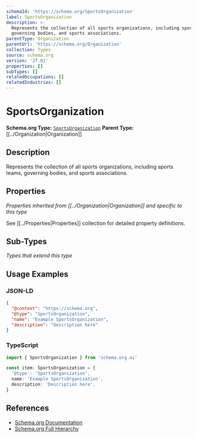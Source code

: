 ```yaml
---
schemaId: 'https://schema.org/SportsOrganization'
label: SportsOrganization
description: >-
  Represents the collection of all sports organizations, including sports teams,
  governing bodies, and sports associations.
parentType: Organization
parentUrl: 'https://schema.org/Organization'
collection: Types
source: schema.org
version: '27.01'
properties: []
subTypes: []
relatedOccupations: []
relatedIndustries: []
---
```

# SportsOrganization

**Schema.org Type:** [`SportsOrganization`](https://schema.org/SportsOrganization)
**Parent Type:** [[../Organization|Organization]]

## Description

Represents the collection of all sports organizations, including sports teams, governing bodies, and sports associations.

## Properties

*Properties inherited from [[../Organization|Organization]] and specific to this type*

See [[../Properties|Properties]] collection for detailed property definitions.

## Sub-Types

*Types that extend this type*

## Usage Examples

### JSON-LD

```json
{
  "@context": "https://schema.org",
  "@type": "SportsOrganization",
  "name": "Example SportsOrganization",
  "description": "Description here"
}
```

### TypeScript

```typescript
import { SportsOrganization } from 'schema.org.ai'

const item: SportsOrganization = {
  '@type': 'SportsOrganization',
  name: 'Example SportsOrganization',
  description: 'Description here',
}
```

## References

- [Schema.org Documentation](https://schema.org/SportsOrganization)
- [Schema.org Full Hierarchy](https://schema.org/docs/full.html)

